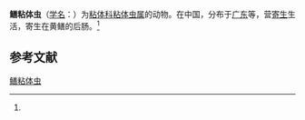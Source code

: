 {{Speciesbox
| name = 鳝粘体虫
| status = 
| status_system = 
| image = 
| genus = Myxosoma
| species = monopterus
| authority = (Chen, 1998)<ref name='id9338'>{{cite web| url =http://www.bioinfo.cn/db05/BjdwSpecies.php?action=view&id=9338| title =鳝粘体虫| work =《中国动物物种编目数据库》| publisher =中国科学院微生物研究所| author =中国科学院动物研究所| accessdate =2009-04-16| deadurl =yes| archiveurl =https://web.archive.org/web/20160305002029/http://www.bioinfo.cn/db05/BjdwSpecies.php?action=view&id=9338| archivedate =2016-03-05}}</ref>
}}

'''鳝粘体虫'''（[[学名|学名]]：{{lang|la|''Myxosoma monopterus''}}）为[[粘体科|粘体科]][[粘体虫属|粘体虫属]]的动物。在中国，分布于[[广东|广东]]等，营[[寄生|寄生]]生活，寄生在黄鳝的后肠。<ref name='id9338'/>

== 参考文献 ==
{{reflist}}

{{Wikispecies|Myxosoma monopterus}}
{{Taxonbar|from=Q11173508}}

[[Category:粘体虫属|鳝粘体虫]]


{{Cnidarian-stub}}